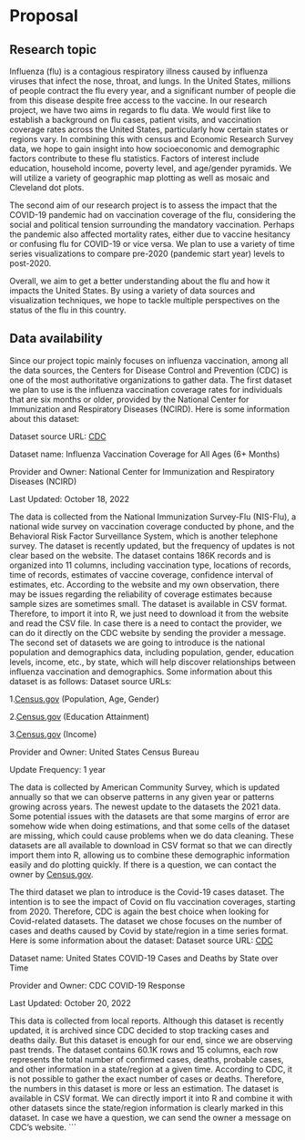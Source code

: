 # Proposal

## Research topic
Influenza (flu) is a contagious respiratory illness caused by influenza viruses that infect the nose, throat, and lungs. In the United States, millions of people contract the flu every year, and a significant number of people die from this disease despite free access to the vaccine. In our research project, we have two aims in regards to flu data.
We would first like to establish a background on flu cases, patient visits, and vaccination coverage rates across the United States, particularly how certain states or regions vary. In combining this with census and Economic Research Survey data, we hope to gain insight into how socioeconomic and demographic factors contribute to these flu statistics. Factors of interest include education, household income, poverty level, and age/gender pyramids. We will utilize a variety of geographic map plotting as well as mosaic and Cleveland dot plots.
 
The second aim of our research project is to assess the impact that the COVID-19 pandemic had on vaccination coverage of the flu, considering the social and political tension surrounding the mandatory vaccination. Perhaps the pandemic also affected mortality rates, either due to vaccine hesitancy or confusing flu for COVID-19 or vice versa. We plan to use a variety of time series visualizations to compare pre-2020 (pandemic start year) levels to post-2020.
 
Overall, we aim to get a better understanding about the flu and how it impacts the United States. By using a variety of data sources and visualization techniques, we hope to tackle multiple perspectives on the status of the flu in this country.

## Data availability

Since our project topic mainly focuses on influenza vaccination, among all the data sources, the Centers for Disease Control and Prevention (CDC) is one of the most authoritative organizations to gather data. The first dataset we plan to use is the influenza vaccination coverage rates for individuals that are six months or older, provided by the National Center for Immunization and Respiratory Diseases (NCIRD). Here is some information about this dataset:

Dataset source URL: [CDC](https://data.cdc.gov/Flu-Vaccinations/Influenza-Vaccination-Coverage-for-All-Ages-6-Mont/vh55-3he6)

Dataset name: Influenza Vaccination Coverage for All Ages (6+ Months)

Provider and Owner: National Center for Immunization and Respiratory Diseases (NCIRD)

Last Updated: October 18, 2022

The data is collected from the National Immunization Survey-Flu (NIS-Flu), a national wide survey on vaccination coverage conducted by phone, and the Behavioral Risk Factor Surveillance System, which is another telephone survey. The dataset is recently updated, but the frequency of updates is not clear based on the website. The dataset contains 186K records and is organized into 11 columns, including vaccination type, locations of records, time of records, estimates of vaccine coverage, confidence interval of estimates, etc. According to the website and my own observation, there may be issues regarding the reliability of coverage estimates because sample sizes are sometimes small. The dataset is available in CSV format. Therefore, to import it into R, we just need to download it from the website and read the CSV file. In case there is a need to contact the provider, we can do it directly on the CDC website by sending the provider a message. 
The second set of datasets we are going to introduce is the national population and demographics data, including population, gender, education levels, income, etc., by state, which will help discover relationships between influenza vaccination and demographics. Some information about this dataset is as follows:
Dataset source URLs:

1.[Census.gov](https://data.census.gov/cedsci/table?q=population&g=0100000US,%2404000%24001,%240400000&tid=ACSST1Y2021.S0101)  (Population, Age, Gender)

2.[Census.gov](https://data.census.gov/cedsci/table?g=0100000US,%2404000%24001,%240400000&tid=ACSST1Y2019.S1501&tp=true) (Education Attainment)

3.[Census.gov](https://data.census.gov/cedsci/table?q=income&g=0100000US%240400000) (Income)

Provider and Owner: United States Census Bureau

Update Frequency: 1 year

The data is collected by American Community Survey, which is updated annually so that we can observe patterns in any given year or patterns growing across years. The newest update to the datasets the 2021 data. Some potential issues with the datasets are that some margins of error are somehow wide when doing estimations, and that some cells of the dataset are missing, which could cause problems when we do data cleaning. These datasets are all available to download in CSV format so that we can directly import them into R, allowing us to combine these demographic information easily and do plotting quickly. If there is a question, we can contact the owner by [Census.gov](census.data@census.gov).

The third dataset we plan to introduce is the Covid-19 cases dataset. The intention is to see the impact of Covid on flu vaccination coverages, starting from 2020. Therefore, CDC is again the best choice when looking for Covid-related datasets. The dataset we chose focuses on the number of cases and deaths caused by Covid by state/region in a time series format. Here is some information about the dataset:
Dataset source URL: [CDC](https://data.cdc.gov/Case-Surveillance/United-States-COVID-19-Cases-and-Deaths-by-State-o/9mfq-cb36)

Dataset name: United States COVID-19 Cases and Deaths by State over Time 

Provider and Owner: CDC COVID-19 Response

Last Updated: October 20, 2022

This data is collected from local reports. Although this dataset is recently updated, it is archived since CDC decided to stop tracking cases and deaths daily. But this dataset is enough for our end, since we are observing past trends. The dataset contains 60.1K rows and 15 columns, each row represents the total number of confirmed cases, deaths, probable cases, and other information in a state/region at a given time. According to CDC, it is not possible to gather the exact number of cases or deaths. Therefore, the numbers in this dataset is more or less an estimation. The dataset is available in CSV format. We can directly import it into R and combine it with other datasets since the state/region information is clearly marked in this dataset. In case we have a question, we can send the owner a message on CDC’s website.
```
